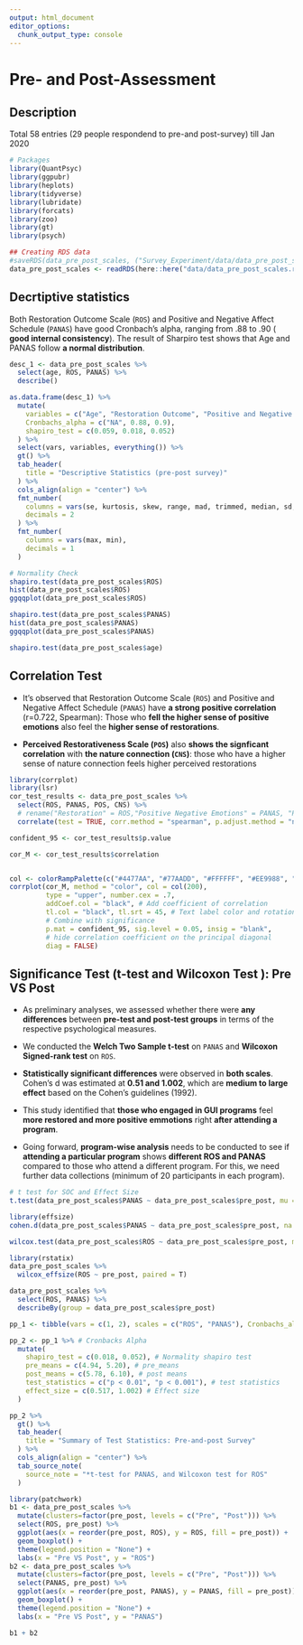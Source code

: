 ```yaml
---
output: html_document
editor_options: 
  chunk_output_type: console
---
```


# Pre- and Post-Assessment

## Description
Total 58 entries (29 people respondend to pre-and post-survey) till Jan 2020

```r
# Packages
library(QuantPsyc)
library(ggpubr)
library(heplots)
library(tidyverse)
library(lubridate)
library(forcats)
library(zoo)
library(gt)
library(psych)
```

<!-- ```{r include=FALSE} -->
<!-- gui_pre_post <- read_csv(here::here("data/Pre_post_GUI_12Feb20.csv")) %>% -->
<!--   filter(include == "yes") %>% -->
<!--   mutate( -->
<!--     age = as.numeric(age), -->
<!--     gender = as_factor(gender), -->
<!--     race = as_factor(race), -->
<!--     program_today = as_factor(program_today) -->
<!--   ) %>% -->
<!--   filter(Please_type_your_assigned_numb != "16") %>% -->
<!--   mutate( -->
<!--     pos1 = as.numeric(pos1), -->
<!--     pos9 = as.numeric(pos9), -->
<!--     negative1_coded = as.numeric(negative1_coded), -->
<!--     pos2 = as.numeric(pos2), -->
<!--     pos3 = as.numeric(pos3), -->
<!--     negative2_coded = as.numeric(negative2_coded), -->
<!--     pos4 = as.numeric(pos4), -->
<!--     pos6 = as.numeric(pos6), -->
<!--     negative3_coded = as.numeric(negative3_coded), -->
<!--     pos5 = as.numeric(pos5), -->
<!--     pos7 = as.numeric(pos7), -->
<!--     negative4_coded = as.numeric(negative4_coded), -->
<!--     pos8 = as.numeric(pos8), -->
<!--     pos10 = as.numeric(pos10), -->
<!--     cns_1 = as.numeric(cns_1), -->
<!--     cns_2 = as.numeric(cns_2), -->
<!--     cns_3 = as.numeric(cns_3), -->
<!--     cns_4 = as.numeric(cns_4) -->
<!--   ) -->
<!-- ```  -->


<!-- ```{r include=FALSE} -->
<!-- # 2.2 create scales -->
<!-- scale.list2 <- -->
<!--   list( -->
<!--     ROS = c("ros1", "ros2", "ros3", "ros4", "ros5", "ros6"), -->
<!--     PANAS = c( -->
<!--       "panas_1_coded", "panas_2", "panas_3_coded", "panas_4", "panas_5_coded", "panas_6", -->
<!--       "panas_7_coded", "panas_8", "panas_9_coded", "panas_10", "panas_11_coded", "panas_12", -->
<!--       "panas_13_coded", "panas_14", "panas_15_coded", "panas_16", "panas_17_coded", "panas_18" -->
<!--     ), -->
<!--     POS = c( -->
<!--       "pos1", "pos9", "negative1_coded", "pos2", "pos3", "negative2_coded", "pos4", "pos6", -->
<!--       "negative3_coded", "pos5", "pos7", "negative4_coded", "pos8", "pos10" -->
<!--     ), -->
<!--     CNS = c("cns_1", "cns_2", "cns_3", "cns_4") -->
<!--   ) -->
<!-- ``` -->

<!-- ```{r include=FALSE} -->
<!-- library(psych) -->
<!-- my.scales <- scoreItems(scale.list2, gui_pre_post) -->
<!-- ``` -->


<!-- ```{r include=FALSE} -->
<!-- ## Cronbach's Alpha -->
<!-- library(dplyr) -->
<!-- dfRosscore <- select(gui_pre_post, "ros1", "ros2", "ros3", "ros4", "ros5", "ros6") -->
<!-- dfPANASscore <- select(gui_pre_post, "panas_1_coded", "panas_2", "panas_3_coded", "panas_4", "panas_5_coded", "panas_6", "panas_7_coded", "panas_8", "panas_9_coded", "panas_10", "panas_11_coded", "panas_12", "panas_13_coded", "panas_14", "panas_15_coded", "panas_16", "panas_17_coded", "panas_18") -->
<!-- dfPOSscore <- select(gui_pre_post, "pos1", "pos9", "negative1_coded", "pos2", "pos3", "negative2_coded", "pos4", "pos6", "negative3_coded", "pos5", "pos7", "negative4_coded", "pos8", "pos10") -->
<!-- dfCNSscore <- select(gui_pre_post, "cns_1", "cns_2", "cns_3", "cns_4") -->
<!-- ``` -->

<!-- ```{r include=FALSE} -->
<!-- alpha(dfRosscore) -->
<!-- alpha(dfPANASscore) -->
<!-- ``` -->

<!-- ```{r include=FALSE} -->
<!-- my.scores <- my.scales$scores -->
<!-- describe(my.scores) -->
<!-- ``` -->

<!-- ```{r include=FALSE} -->
<!-- dfscores <- data.frame(my.scores) -->
<!-- data_pre_post_scales <- cbind(gui_pre_post, dfscores) -->
<!-- ``` -->

```r
## Creating RDS data
#saveRDS(data_pre_post_scales, ("Survey_Experiment/data/data_pre_post_scales.rds"))
data_pre_post_scales <- readRDS(here::here("data/data_pre_post_scales.rds"))
```

## Decrtiptive statistics
Both Restoration Outcome Scale (`ROS`) and Positive and Negative Affect Schedule (`PANAS`) have good Cronbach’s alpha, ranging from .88 to .90 ( __good internal consistency__). The result of Sharpiro test shows that Age and PANAS follow __a normal distribution__. 

```r
desc_1 <- data_pre_post_scales %>%
  select(age, ROS, PANAS) %>%
  describe()

as.data.frame(desc_1) %>%
  mutate(
    variables = c("Age", "Restoration Outcome", "Positive and Negative Affect Schedule"),
    Cronbachs_alpha = c("NA", 0.88, 0.9),
    shapiro_test = c(0.059, 0.018, 0.052)
  ) %>%
  select(vars, variables, everything()) %>%
  gt() %>%
  tab_header(
    title = "Descriptive Statistics (pre-post survey)"
  ) %>%
  cols_align(align = "center") %>%
  fmt_number(
    columns = vars(se, kurtosis, skew, range, mad, trimmed, median, sd, mean),
    decimals = 2
  ) %>%
  fmt_number(
    columns = vars(max, min),
    decimals = 1
  )
```

```r
# Normality Check
shapiro.test(data_pre_post_scales$ROS)
hist(data_pre_post_scales$ROS)
ggqqplot(data_pre_post_scales$ROS)

shapiro.test(data_pre_post_scales$PANAS)
hist(data_pre_post_scales$PANAS)
ggqqplot(data_pre_post_scales$PANAS)

shapiro.test(data_pre_post_scales$age)
```

## Correlation Test
<!-- - __Figure 1.__ shows correlation r by the figures and highlights: towards shades of blue mean negative and shades of red mean positive correlation. -->

<!-- - __Figure 2.__ shows the correlation r by __the figures__ and p-value by __the highlights__: the squares highlighted with the shades of red are significant correlations. The squares with grey are non-significant correlations. -->

- It's observed that Restoration Outcome Scale (`ROS`) and Positive and Negative Affect Schedule (`PANAS`) have __a strong positive correlation__ (r=0.722, Spearman): Those who __fell the higher sense of positive emotions__ also feel the __higher sense of restorations__.

- __Perceived Restorativeness Scale (`POS`)__ also __shows the signficant correlation__ with __the nature connection (`CNS`)__: those who have a higher sense of nature connection feels higher perceived restorations


<!-- ```{r echo=FALSE, message=FALSE, warning=FALSE} -->
<!-- library(lsr) -->
<!-- data_pre_post_scales %>% -->
<!--   select(age, ROS, PANAS) %>% -->
<!--   pairs() -->
<!-- ``` -->

<!-- ```{r include=FALSE} -->
<!-- only_cor <- data_pre_post_scales %>% -->
<!--   select(age, ROS, PANAS) %>% -->
<!--   correlate(test = TRUE, corr.method = "spearman", p.adjust.method = "none") -->

<!-- pre_pvalue <- round(only_cor$p.value, 2) -->
<!-- pre_cor <- round(only_cor$correlation, 2) -->

<!-- # Get lower triangle of the correlation matrix -->
<!-- get_lower_tri <- function(x) { -->
<!--   x[upper.tri(x)] <- NA -->
<!--   return(x) -->
<!-- } -->

<!-- library(reshape2) -->
<!-- lower_tri <- get_lower_tri(pre_cor) -->
<!-- lower_tri_p <- get_lower_tri(pre_pvalue) -->
<!-- melted_cor_r <- melt(lower_tri, na.rm = TRUE) %>% rename(cor_r = value) -->
<!-- melted_cor_p <- melt(lower_tri_p, na.rm = TRUE) %>% -->
<!--   rename(pvalue = value) %>% -->
<!--   select(pvalue) -->

<!-- melted_only_cor <- cbind(melted_cor_r, melted_cor_p) -->
<!-- # %>% filter(pvalue <= 0.05) # filtering only significant correlations -->
<!-- ``` -->

<!-- ```{r echo=FALSE} -->
<!-- # correlation -->
<!-- ggplot(melted_only_cor, aes(Var2, Var1, fill = cor_r)) + -->
<!--   geom_tile(color = "white") + -->
<!--   scale_fill_gradient2( -->
<!--     low = "blue", high = "red", mid = "white", -->
<!--     midpoint = 0, limit = c(-1, 1), space = "Lab", -->
<!--     name = "Pearson Correlation" -->
<!--   ) + -->
<!--   theme_minimal() + -->
<!--   theme( -->
<!--     plot.title = element_text(hjust = 0.5, face = "bold"), -->
<!--     axis.text.x = element_text( -->
<!--       angle = 90, vjust = 0.5, -->
<!--       size = 8, hjust = 1 -->
<!--     ), -->
<!--     axis.text.y = element_text(size = 8) -->
<!--   ) + -->
<!--   labs(title = "Fig 1. Correlation Test (Spearman)") + -->
<!--   geom_text(aes(Var2, Var1, label = cor_r), color = "black", size = 5) + -->
<!--   theme( -->
<!--     axis.title.x = element_blank(), -->
<!--     axis.title.y = element_blank(), -->
<!--     panel.grid.major = element_blank(), -->
<!--     panel.border = element_blank(), -->
<!--     panel.background = element_blank(), -->
<!--     axis.ticks = element_blank(), -->
<!--     legend.justification = c(0, 1), -->
<!--     legend.position = c(0.6, 0.3), -->
<!--     legend.direction = "horizontal" -->
<!--   ) + -->
<!--   guides(fill = guide_colorbar( -->
<!--     barwidth = 6, barheight = 0.5, -->
<!--     title.position = "top", title.hjust = 0.5 -->
<!--   )) -->

<!-- # p-value -->
<!-- ggplot(melted_only_cor, aes(Var2, Var1, fill = pvalue)) + -->
<!--   geom_tile(color = "white") + -->
<!--   scale_fill_gradient2( -->
<!--     low = "red", high = "white", -->
<!--     midpoint = 0.05, limit = c(0, 0.2), space = "Lab", -->
<!--     name = "p-value" -->
<!--   ) + -->
<!--   theme_minimal() + -->
<!--   theme( -->
<!--     plot.title = element_text(hjust = 0.5, face = "bold"), -->
<!--     axis.text.x = element_text( -->
<!--       angle = 90, vjust = 0.5, -->
<!--       size = 8, hjust = 1 -->
<!--     ), -->
<!--     axis.text.y = element_text(size = 8) -->
<!--   ) + -->
<!--   labs(title = "Fig 2. Correlation Test highlighted with p-value (Spearman)") + -->
<!--   geom_text(aes(Var2, Var1, label = cor_r), color = "black", size = 5) + -->
<!--   theme( -->
<!--     axis.title.x = element_blank(), -->
<!--     axis.title.y = element_blank(), -->
<!--     panel.grid.major = element_blank(), -->
<!--     panel.border = element_blank(), -->
<!--     panel.background = element_blank(), -->
<!--     axis.ticks = element_blank(), -->
<!--     legend.justification = c(0, 1), -->
<!--     legend.position = c(0.6, 0.3), -->
<!--     legend.direction = "horizontal" -->
<!--   ) + -->
<!--   guides(fill = guide_colorbar( -->
<!--     barwidth = 6, barheight = 0.5, -->
<!--     title.position = "top", title.hjust = 0.5 -->
<!--   )) -->
<!-- ``` -->

```r
library(corrplot)
library(lsr)
cor_test_results <- data_pre_post_scales %>%
  select(ROS, PANAS, POS, CNS) %>% 
  # rename("Restoration" = ROS,"Positive Negative Emotions" = PANAS, "Perceived Restorativeness" = POS,  "Nature Connection"= CNS) %>% 
  correlate(test = TRUE, corr.method = "spearman", p.adjust.method = "none")

confident_95 <- cor_test_results$p.value

cor_M <- cor_test_results$correlation


col <- colorRampPalette(c("#4477AA", "#77AADD", "#FFFFFF", "#EE9988", "#BB4444"))
corrplot(cor_M, method = "color", col = col(200),
         type = "upper", number.cex = .7,
         addCoef.col = "black", # Add coefficient of correlation
         tl.col = "black", tl.srt = 45, # Text label color and rotation
         # Combine with significance
         p.mat = confident_95, sig.level = 0.05, insig = "blank", 
         # hide correlation coefficient on the principal diagonal
         diag = FALSE)
```



## Significance Test (t-test and Wilcoxon Test ): Pre VS Post
- As preliminary analyses, we assessed whether there were __any differences__ between __pre-test and post-test groups__ in terms of the respective psychological measures.

- We conducted the __Welch Two Sample t-test__ on `PANAS` and __Wilcoxon Signed-rank test__ on `ROS`.

- __Statistically significant differences__ were observed in __both scales__. Cohen's d was estimated at __0.51 and 1.002__, which are __medium to large effect__ based on the Cohen’s guidelines (1992).

- This study identified that __those who engaged in GUI programs__ feel __more restored and more positive emmotions__ right __after attending a program__. 

- Going forward, __program-wise analysis__ needs to be conducted to see if __attending a particular program__ shows __different ROS and PANAS__ compared to those who attend a different program. For this, we need further data collections (minimum of 20 participants in each program).

```r
# t test for SOC and Effect Size
t.test(data_pre_post_scales$PANAS ~ data_pre_post_scales$pre_post, mu = 0, alt = "two.sided", conf = 0.95, var.eq = F, paired = T)

library(effsize)
cohen.d(data_pre_post_scales$PANAS ~ data_pre_post_scales$pre_post, na.rm = TRUE, pooled = TRUE, paired = T)
```

```r
wilcox.test(data_pre_post_scales$ROS ~ data_pre_post_scales$pre_post, mu = 0, alt = "two.sided", conf.int = T, conf.level = 0.95, paired = T, exact = T, correct = T)

library(rstatix)
data_pre_post_scales %>%
  wilcox_effsize(ROS ~ pre_post, paired = T)
```

```r
data_pre_post_scales %>%
  select(ROS, PANAS) %>%
  describeBy(group = data_pre_post_scales$pre_post)

pp_1 <- tibble(vars = c(1, 2), scales = c("ROS", "PANAS"), Cronbachs_alpha = c(0.88, 0.90))
```

```r
pp_2 <- pp_1 %>% # Cronbacks Alpha
  mutate(
    shapiro_test = c(0.018, 0.052), # Normality shapiro test
    pre_means = c(4.94, 5.20), # pre_means
    post_means = c(5.78, 6.10), # post means
    test_statistics = c("p < 0.01", "p < 0.001"), # test statistics
    effect_size = c(0.517, 1.002) # Effect size
  )
```

```r
pp_2 %>%
  gt() %>%
  tab_header(
    title = "Summary of Test Statistics: Pre-and-post Survey"
  ) %>%
  cols_align(align = "center") %>%
  tab_source_note(
    source_note = "*t-test for PANAS, and Wilcoxon test for ROS"
  )
```

```r
library(patchwork)
b1 <- data_pre_post_scales %>%
  mutate(clusters=factor(pre_post, levels = c("Pre", "Post"))) %>% 
  select(ROS, pre_post) %>%
  ggplot(aes(x = reorder(pre_post, ROS), y = ROS, fill = pre_post)) +
  geom_boxplot() +
  theme(legend.position = "None") +
  labs(x = "Pre VS Post", y = "ROS")
b2 <- data_pre_post_scales %>%
  mutate(clusters=factor(pre_post, levels = c("Pre", "Post"))) %>%
  select(PANAS, pre_post) %>%
  ggplot(aes(x = reorder(pre_post, PANAS), y = PANAS, fill = pre_post)) +
  geom_boxplot() +
  theme(legend.position = "None") +
  labs(x = "Pre VS Post", y = "PANAS")
```

```r
b1 + b2
```


<!-- ## Differences within programs -->
<!-- ```{r include = FALSE} -->
<!-- ### Tablutation -->
<!-- xtabs(~program_today, data_pre_post_scales) -->
<!-- ``` -->

<!-- ```{r include=FALSE} -->
<!-- ### Normality Check -->
<!-- #Farming -->
<!-- data_farming <- data_pre_post_scales %>%  -->
<!--   filter(program_today == "farming") -->

<!-- shapiro.test(data_farming$ROS) #normal distribution -->
<!-- shapiro.test(data_farming$PANAS) #non normal distribution -->

<!-- #Wood -->
<!-- data_wood <- data_pre_post_scales %>%  -->
<!--   filter(program_today == "wood") -->

<!-- shapiro.test(data_wood$ROS) #normal distribution -->
<!-- shapiro.test(data_wood$PANAS) #normal distribution -->

<!-- #Sketch -->
<!-- data_sketch <- data_pre_post_scales %>%  -->
<!--   filter(program_today == "sketch") -->

<!-- shapiro.test(data_sketch$ROS) #normal distribution -->
<!-- shapiro.test(data_sketch$PANAS) #normal distribution -->
<!-- ``` -->

<!-- ###Farming —Pre VS Post -->
<!-- ```{r include=FALSE} -->
<!-- t.test(data_farming$ROS ~ data_farming$pre_post, mu = 0, alt = "two.sided", conf = 0.95, var.eq = F, paired = T) -->
<!-- t.test(data_farming$PANAS ~ data_farming$pre_post, mu = 0, alt = "two.sided", conf = 0.95, var.eq = F, paired = T) -->
<!-- cohen.d(data_farming$ROS ~ data_farming$pre_post, na.rm = TRUE, pooled = TRUE, paired = T) -->
<!-- cohen.d(data_farming$PANAS ~ data_farming$pre_post, na.rm = TRUE, pooled = TRUE, paired = T) -->

<!-- #ROS p=0.075 -->
<!-- #PANS p=, effect sie = 1.29 -->
<!-- ``` -->

<!-- ```{r include=FALSE} -->
<!-- library(rstatix) -->
<!-- wilcox.test(data_farming$PANAS ~ data_farming$pre_post, mu = 0, alt = "two.sided", conf.int = T, conf.level = 0.95, paired = T, exact = T, correct = T) -->

<!-- data_farming %>%  -->
<!--   wilcox_effsize(PANAS ~ pre_post, paired=T) -->

<!-- # PANAS p=0.046, effect size = 0.767 -->
<!-- ``` -->

<!-- ```{r include=FALSE} -->
<!-- data_farming %>% -->
<!--   select(ROS, PANAS) %>% -->
<!--   describeBy(group = data_farming$pre_post) -->

<!-- farming <- tibble(vars=c(1, 2), scales=c("Farming ROS", "Farming PANAS*"), sample=c(8, 8), pre_means=c(4.62, 5.13), post_means=c(6.21, 6.15), p_value=c(0.075, "*p <.05 (0.046)"), effect_size=c("NA", 0.767)) -->
<!-- ``` -->

<!-- #Wood -->
<!-- ```{r} -->
<!-- t.test(data_wood$ROS ~ data_wood$pre_post, mu = 0, alt = "two.sided", conf = 0.95, var.eq = F, paired = T) -->
<!-- t.test(data_wood$PANAS ~ data_wood$pre_post, mu = 0, alt = "two.sided", conf = 0.95, var.eq = F, paired = T) -->

<!-- library(effsize) -->
<!-- cohen.d(data_wood$ROS ~ data_wood$pre_post, na.rm = TRUE, pooled = TRUE, paired = T) -->
<!-- cohen.d(data_wood$PANAS ~ data_wood$pre_post, na.rm = TRUE, pooled = TRUE, paired = T) -->
<!-- ``` -->

<!-- #Sketch -->
<!-- ```{r} -->
<!-- t.test(data_sketch$ROS ~ data_sketch$pre_post, mu = 0, alt = "two.sided", conf = 0.95, var.eq = F, paired = T) -->
<!-- t.test(data_sketch$PANAS ~ data_sketch$pre_post, mu = 0, alt = "two.sided", conf = 0.95, var.eq = F, paired = T) -->

<!-- library(effsize) -->
<!-- cohen.d(data_sketch$ROS ~ data_sketch$pre_post, na.rm = TRUE, pooled = TRUE, paired = T) -->
<!-- cohen.d(data_sketch$PANAS ~ data_sketch$pre_post, na.rm = TRUE, pooled = TRUE, paired = T) -->

<!-- #ROS p>.05 (0.058), large effect(1.263) -->
<!-- #PANAS p<.01, small large (0.2979) -->
<!-- ``` -->

<!-- ```{r} -->
<!-- data_wood %>% -->
<!--   select(ROS, PANAS) %>% -->
<!--   describeBy(group = data_wood$pre_post) -->

<!-- wood <- tibble(vars=c(3, 4), scales=c("Wood ROS", "Wood PANAS"), sample=c(12, 12), pre_means=c(5.24, 5.39), post_means=c(5.64, 6.25), p_value=c("0.348", "*p<.01"), effect_size=c(0.490, 1.063)) -->
<!-- #ROS p>.05, small effect(0.490) -->
<!-- #PANAS p<.01, large (1.063) -->


<!-- data_sketch %>% -->
<!--   select(ROS, PANAS) %>% -->
<!--   describeBy(group = data_sketch$pre_post) -->
<!-- sketch <- tibble(vars=c(5, 6), scales=c("Sketch ROS", "Sketch PANAS"), sample=c(5, 5), pre_means=c(4.97, 5.29), post_means=c(5.90, 5.86), p_value=c("0.058", "*p<.01"), effect_size=c(1.263, 0.2979)) -->
<!-- #ROS p>.05 (0.058), large effect(1.263) -->
<!-- #PANAS p<.01, small effect (0.2979) -->

<!-- #combining tables -->
<!-- comp_groups <- rbind(farming, wood, sketch) -->
<!-- comp_groups %>% -->
<!--   gt() %>%  -->
<!--   tab_header( -->
<!--     title="Summary of Test Statistics: Pre-and-post Survey Results by Programs" -->
<!--     ) %>%  -->
<!--   cols_align(align = "center") %>%  -->
<!--   tab_source_note( -->
<!--     source_note = "*Wilcoxon signed rank test was applied" -->
<!--   )  -->

<!-- ``` -->


<!-- # ANCOVA (differences acorss programs) -->
<!-- ```{r message=FALSE} -->
<!-- library(tidyverse) -->
<!-- library(ggpubr) -->
<!-- library(rstatix) -->
<!-- library(broom) -->
<!-- ``` -->

<!-- ```{r} -->
<!-- #preparing a data frame -->
<!-- ##ROS -->

<!-- comp_all <- data_pre_post_scales %>%  -->
<!--   select(pre_post, program_today, unique_ID, ROS, PANAS, CNS, POS) -->

<!-- comp_group0 <- data_pre_post_scales %>%  -->
<!--   filter(program_today == "farming" | program_today == "wood" |program_today == "sketch") %>%  -->
<!--   select(pre_post, program_today, unique_ID, ROS, PANAS, CNS, POS) -->

<!-- pre <- comp_group0 %>%  -->
<!--   filter(pre_post=="pre") %>%  -->
<!--   select(-CNS, -POS) -->

<!-- post <- comp_group0 %>%  -->
<!--   filter(pre_post=="post") -->

<!-- comp_goup1 <- left_join(pre, post, by="unique_ID") %>%  -->
<!--   rename(programs=program_today.x,  -->
<!--          pre_ROS=ROS.x,  -->
<!--          pre_PANAS=PANAS.x, -->
<!--          post_ROS=ROS.y, -->
<!--          post_PANAS=PANAS.y) %>%  -->
<!--   select(-pre_post.x, -pre_post.y, -program_today.y) -->

<!-- comp_group_ROS <- comp_goup1 %>%  -->
<!--   select(-pre_PANAS, -post_PANAS, -CNS, -POS) -->

<!-- comp_group_PANAS <- comp_goup1 %>%  -->
<!--   select(-pre_ROS, -post_ROS, -CNS, -POS) -->
<!-- ``` -->

<!-- #Checking Linearity  -->
<!-- ```{r} -->
<!-- comp_group_ROS %>%  -->
<!--   ggscatter( -->
<!--   x = "pre_ROS", y = "post_ROS", -->
<!--   color = "programs", add = "reg.line" -->
<!--   )+ -->
<!--   stat_regline_equation( -->
<!--     aes(label =  paste(..eq.label.., ..rr.label.., sep = "~~~~"), color = programs) -->
<!--     ) -->

<!-- comp_group_PANAS %>%  -->
<!--   ggscatter( -->
<!--   x = "pre_PANAS", y = "post_PANAS", -->
<!--   color = "programs", add = "reg.line" -->
<!--   )+ -->
<!--   stat_regline_equation( -->
<!--     aes(label =  paste(..eq.label.., ..rr.label.., sep = "~~~~"), color = programs) -->
<!--     ) -->
<!-- ``` -->

<!-- #Checking homogeneity -->
<!-- ```{r} -->
<!-- comp_group_ROS %>%  -->
<!--   anova_test(post_ROS ~ programs*pre_ROS) -->

<!-- comp_group_PANAS %>%  -->
<!--   anova_test(post_PANAS ~ programs*pre_PANAS) -->

<!-- ``` -->

<!-- # Anova test -->
<!-- ```{r} -->
<!-- res.aov1 <- comp_group_ROS %>%  -->
<!--   anova_test(post_ROS ~ pre_ROS+programs) -->
<!-- get_anova_table(res.aov1) -->

<!-- res.aov2 <- comp_group_PANAS %>%  -->
<!--   anova_test(post_PANAS ~ pre_PANAS+programs) -->
<!-- get_anova_table(res.aov2) -->

<!-- #After adjustment for pre-test ROS and PANAS score, there was no statistically significant difference in post-test ROS and PANAS score between the groups, F(2, 21) = 0.588 (ROS), F(2, 21) = 0.990 (PANAS), p >.05 -->


<!-- #CNS as a covariance -->
<!-- res.aov3 <- comp_goup1 %>%  -->
<!--   anova_test(post_PANAS ~ pre_PANAS+CNS) -->
<!-- get_anova_table(res.aov3) -->

<!-- res.aov4 <- comp_goup1 %>%  -->
<!--   anova_test(post_ROS ~ pre_ROS+CNS) -->
<!-- get_anova_table(res.aov4) -->

<!-- ``` -->

<!-- ##Correlation and Linear Regression in CNS with post group results -->
<!-- ```{r} -->
<!-- library(lsr) -->
<!-- comp_all %>%  -->
<!--   select(ROS, PANAS, CNS, POS) %>% -->
<!--   correlate(test=TRUE) -->

<!-- #Both pre and post -->
<!-- comp_all %>%  -->
<!--   select(ROS, PANAS, CNS, POS) %>%  -->
<!--   cor(method="spearman") -->

<!-- #Only Post -->
<!-- comp_all %>%  -->
<!--   filter(pre_post=="post") %>%  -->
<!--   select(ROS, PANAS, CNS, POS) %>%  -->
<!--   cor(method="spearman") -->

<!-- # -->
<!-- ``` -->

<!-- ```{r} -->
<!-- model_ROS <-  lm(comp_group_ROS$post_ROS ~ comp_group_ROS$pre_ROS+factor(comp_group_ROS$programs)) -->
<!-- anova(model_ROS) -->

<!-- model_ROS$coefficients -->

<!-- model_PANAS <-  lm(comp_group_PANAS$post_PANAS ~ comp_group_PANAS$pre_PANAS+factor(comp_group_PANAS$programs)) -->
<!-- anova(model_PANAS) -->

<!-- model_PANAS$coefficients -->

<!-- ``` -->



<!-- # Post Hoc Analysis across different programs -->


